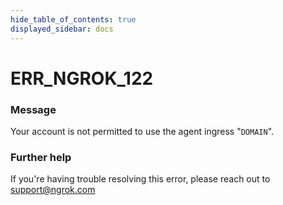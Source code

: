 ```yaml
---
hide_table_of_contents: true
displayed_sidebar: docs
---
```



# ERR_NGROK_122

### Message

Your account is not permitted to use the agent ingress "`DOMAIN`".

### Further help

If you're having trouble resolving this error, please reach out to [support@ngrok.com](mailto:support@ngrok.com?subject=Help%20with%20ERR_NGROK_122)

<ErrorDetails error="err_ngrok_122" />

